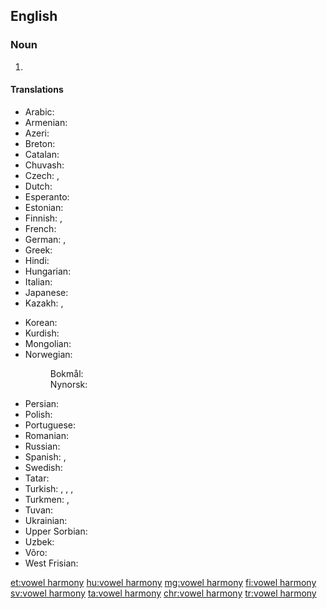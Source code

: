 ==English==
{{slim-wikipedia}}

===Noun===
{{en-noun|vowel harmonies}}

# {{lb|en|phonetics}} {{def|A [[phonological]] process involving vowels in some languages, setting constraints on what vowels (e.g. [[front vowel|front]]/[[back vowel|back vowels]] only) may be found near each other and sometimes in the entire word.}}

====Translations====
{{trans-top|phonological process}}
* Arabic: {{t|ar|اِنْسِجَام مُصَوَّتٍ|m}}
* Armenian: {{t|hy|ձայնավորների ներդաշնակություն}}
* Azeri: {{t|az|ses uyumu}}
* Breton: {{t|br|hesonerezh vogalennek|m}}
* Catalan: {{t|ca|harmonia vocàlica|f}}
* Chuvash: {{t|cv|сингармонизм}}
* Czech: {{t|cs|vokálová harmonie|f}}, {{t|cs|samohlásková harmonie|f}}
* Dutch: {{t+|nl|klinkerharmonie|f}}
* Esperanto: {{t|eo|vokala harmonio}}
* Estonian: {{t|et|vokaalharmoonia}}
* Finnish: {{t+|fi|vokaalisointu}}, {{t+|fi|vokaaliharmonia}}
* French: {{t+|fr|harmonie vocalique|f}}
* German: {{t+|de|Vokalharmonie|f}}, {{t|de|Synharmonismus|m}}
* Greek: {{t|el|φωνηεντική αρμονία|f}}
* Hindi: {{t|hi|स्वर सहयोग|m}}
* Hungarian: {{t+|hu|magánhangzó-harmónia}}
* Italian: {{t|it|armonia vocalica}}
* Japanese: {{t|ja|母音調和|tr=ぼいんちょうわ, boin-chōwa}}
* Kazakh: {{t|kk|дауыссыздар үндестігі}}, {{t|kk|сингармонизм}}
{{trans-mid}}
* Korean: {{t+|ko|모음조화}}
* Kurdish: {{t|ku|ahenga dengdêran}}
* Mongolian: {{t|mn|эгшиг зохицох ёс}}
* Norwegian:
*: Bokmål: {{t|no|vokalharmoni|m}}
*: Nynorsk: {{t|nn|vokalharmoni|m}}
* Persian: {{t|fa|هماهنگی واکه‌ای|tr=hamâhangi vâke-i}}
* Polish: {{t|pl|harmonia samogłosek|f}}
* Portuguese: {{t|pt|harmonia vocálica|f}}
* Romanian: {{t+|ro|armonie vocalică|f}}
* Russian: {{t+|ru|сингармони́зм|m}}
* Spanish: {{t|es|armonía vocálica|f}}, {{t|es|sinarmonía|f}}
* Swedish: {{t|sv|vokalharmoni|c}}
* Tatar: {{t|tt|сингармони́зм}}
* Turkish: {{t+|tr|ünlü uyumu}}, {{t+|tr|sesli uyumu}}, {{t+|tr|ünlü benzeşmesi}}, {{t+|tr|ahenk kaidesi}}
* Turkmen: {{t|tk|singarmonizm}}, {{t|tk|çekimlileriň sazlaşygy}}
* Tuvan: {{t-needed|tyv}}
* Ukrainian: {{t|uk|сингармоні́зм|m}}
* Upper Sorbian: {{t|hsb|wokalna harmonija|f}}
* Uzbek: {{t+|uz|singarmonizm}}
* Võro: {{t|vro|vabahelle kokkokõla}}
* West Frisian: {{t|fy|lûdsharmony|f}}
{{trans-bottom}}

[[et:vowel harmony]]
[[hu:vowel harmony]]
[[mg:vowel harmony]]
[[fi:vowel harmony]]
[[sv:vowel harmony]]
[[ta:vowel harmony]]
[[chr:vowel harmony]]
[[tr:vowel harmony]]